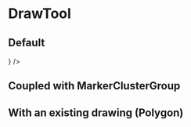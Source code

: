 
<Meta title="UI/DrawTool" component={DrawTool} />

# DrawTool

## Default

<Preview>
  <Story name="Default">
    <Map fullScreen>
      <ViewerContainer topRight={<DrawTool />} />
      <BaseLayer />
    </Map>
  </Story>
</Preview>

## Coupled with MarkerClusterGroup

<Preview>
  <Story name="Coupled with MarkerClusterGroup">
    <DrawToolWithMarkerClusterGroup />
  </Story>
</Preview>

## With an existing drawing (Polygon)

<Preview>
  <Story name="With an existing drawing (Polygon)">
    <DrawToolWithMarkerClusterGroup hasInitialDrawing />
  </Story>
</Preview>
